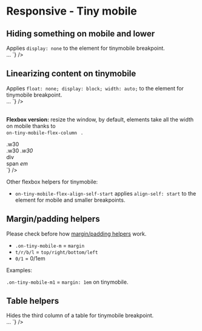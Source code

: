 

<Meta title={getTitle(__filename)} />

# Responsive - Tiny mobile

## Hiding something on mobile and lower

<div class="flex flex-justify-space-between mb-8 on-mobile-flex-column">
    <div class="w49 flex-align-self-center">
        Applies <code>display: none</code> to the element for tinymobile breakpoint.
    </div>
    <div class="w49">
        <Source
            language="html"
            light
            format
            code={`
<span className="no-tiny-mobile">…</span>
`}
        />
    </div>
</div>

## Linearizing content on tinymobile

<div class="flex flex-justify-space-between mb-8 on-mobile-flex-column">
    <div class="w49 flex-align-self-center">
        Applies <code>float: none; display: block; width: auto;</code> to the element for tinymobile breakpoint.
    </div>
    <div class="w49">
        <Source
            language="html"
            light
            format
            code={`
<span className="auto-tiny-mobile">…</span>
`}
        />
    </div>
</div>

<br />

<strong>Flexbox version:</strong> resize the window, by default, elements take all the width on mobile thanks to <code>
    on-tiny-mobile-flex-column
</code>
.

<div class="flex flex-justify-space-between mb-8 on-tiny-mobile-flex-column">
  <div class="w49 flex-align-self-center">
    <div class="flex flex-justify-space-between on-tiny-mobile-flex-column border color-global-light">
      <div class="bg-primary p1 w30">.w30</div>
      <span class="bg-primary p1 w30">.w30</span>
      <em class="bg-primary p1 w30">.w30</em>
    </div>
  </div>
  <div class="w49 flex-align-self-center">
<Source
  language='html'
  light
  format
  code={`
<div className="flex flex-justify-space-between on-tiny-mobile-flex-column">
  <div className="w30">div</div>
  <span className="w30">span</span>
  <em className="w30">em</em>
</div>
`}
/>

  </div>
</div>

Other flexbox helpers for tinymobile:

-   <code>on-tiny-mobile-flex-align-self-start</code> applies <code>align-self: start</code> to the element for mobile and
    smaller breakpoints.

## Margin/padding helpers

Please check before how <a href="?path=/docs/front-end-helpers-margin-padding--page">margin/padding helpers</a> work.

-   <code>.on-tiny-mobile-m</code> = <code>margin</code>
-   <code>t/r/b/l</code> = <code>top/right/bottom/left</code>
-   <code>0/1</code> = 0/1em

Examples:

<div class="flex flex-justify-space-between mb-8 on-mobile-flex-column">
    <div class="w49 mb-4 md:mb-0 border">
        <div class="on-tiny-mobile-pl1 on-tiny-mobile-pr1 m-4 sm:m-0 bg-primary">
            <code>.on-tiny-mobile-m1</code> = <code>margin: 1em</code> <span class="color-white">on tinymobile</span>.
        </div>
    </div>
</div>

## Table helpers

<div class="flex flex-justify-space-between mb-8 on-mobile-flex-column">
  <div class="w49 flex-align-self-center">
	Hides the third column of a table for tinymobile breakpoint.
  </div>
  <div class="w49">
<Source
  language='html'
  light
  format
  code={`
<table className="on-tiny-mobile-hide-td3">…
`}
/>

  </div>
</div>
